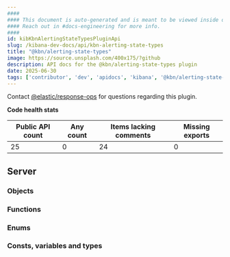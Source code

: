 ```yaml
---
####
#### This document is auto-generated and is meant to be viewed inside our experimental, new docs system.
#### Reach out in #docs-engineering for more info.
####
id: kibKbnAlertingStateTypesPluginApi
slug: /kibana-dev-docs/api/kbn-alerting-state-types
title: "@kbn/alerting-state-types"
image: https://source.unsplash.com/400x175/?github
description: API docs for the @kbn/alerting-state-types plugin
date: 2025-06-30
tags: ['contributor', 'dev', 'apidocs', 'kibana', '@kbn/alerting-state-types']
---
```




Contact [@elastic/response-ops](https://github.com/orgs/elastic/teams/response-ops) for questions regarding this plugin.

**Code health stats**

| Public API count  | Any count | Items lacking comments | Missing exports |
|-------------------|-----------|------------------------|-----------------|
| 25 | 0 | 24 | 0 |

## Server

### Objects
<DocDefinitionList data={kbnAlertingStateTypesObj.server.objects}/>

### Functions
<DocDefinitionList data={kbnAlertingStateTypesObj.server.functions}/>

### Enums
<DocDefinitionList data={kbnAlertingStateTypesObj.server.enums}/>

### Consts, variables and types
<DocDefinitionList data={kbnAlertingStateTypesObj.server.misc}/>

